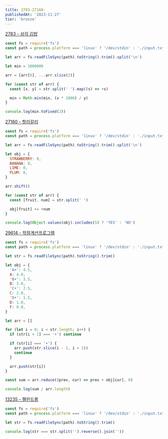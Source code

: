 ```yaml
---
title: 2783-27160-
publishedAt: '2023-11-27'
tier: 'bronze'
---
```


<Callout emoji='✔️'>[2783 - 삼각 김밥](https://www.acmicpc.net/problem/2783)</Callout>

```js title="2783 - 삼각 김밥"
const fs = require('fs')
const path = process.platform === 'linux' ? '/dev/stdin' : './input.txt'

let arr = fs.readFileSync(path).toString().trim().split('\n')

let min = 1000000

arr = [arr[0], ...arr.slice(2)]

for (const str of arr) {
  const [x, y] = str.split(' ').map((s) => +s)

  min = Math.min(min, (x * 1000) / y)
}

console.log(min.toFixed(2))
```

<Callout emoji='✔️'>[27160 - 할리갈리](https://www.acmicpc.net/problem/27160)</Callout>

```js title="27160 - 할리갈리"
const fs = require('fs')
const path = process.platform === 'linux' ? '/dev/stdin' : './input.txt'

let arr = fs.readFileSync(path).toString().trim().split('\n')

let obj = {
  STRAWBERRY: 0,
  BANANA: 0,
  LIME: 0,
  PLUM: 0,
}

arr.shift()

for (const str of arr) {
  const [fruit, num] = str.split(' ')

  obj[fruit] += +num
}

console.log(Object.values(obj).includes(5) ? 'YES' : 'NO')
```

<Callout emoji='✔️'>[29614 - 학점계산프로그램](https://www.acmicpc.net/problem/29614)</Callout>

```js title="29614 - 학점계산프로그램"
const fs = require('fs')
const path = process.platform === 'linux' ? '/dev/stdin' : './input.txt'

let str = fs.readFileSync(path).toString().trim()

let obj = {
  'A+': 4.5,
  A: 4.0,
  'B+': 3.5,
  B: 3.0,
  'C+': 2.5,
  C: 2.0,
  'D+': 1.5,
  D: 1.0,
  F: 0.0,
}

let arr = []

for (let i = 0; i < str.length; i++) {
  if (str[i + 1] === '+') continue

  if (str[i] === '+') {
    arr.push(str.slice(i - 1, i + 1))
    continue
  }

  arr.push(str[i])
}

const sum = arr.reduce((prev, cur) => prev + obj[cur], 0)

console.log(sum / arr.length)
```

<Callout emoji='✔️'>[13235 - 팰린드롬](https://www.acmicpc.net/problem/13235)</Callout>

```js title="13235 - 팰린드롬"
const fs = require('fs')
const path = process.platform === 'linux' ? '/dev/stdin' : './input.txt'

let str = fs.readFileSync(path).toString().trim()

console.log(str === str.split('').reverse().join(''))
```
